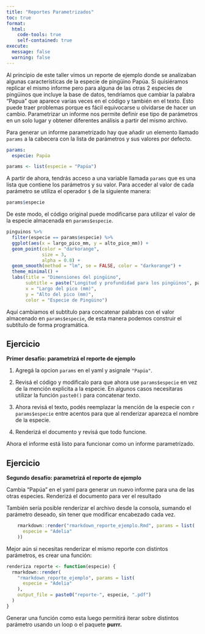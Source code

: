 ```yaml
---
title: "Reportes Parametrizados"
toc: true
format:
  html:
    code-tools: true
    self-contained: true
execute:
  message: false
  warning: false
---
```


Al principio de este taller vimos un reporte de ejemplo donde se analizaban algunas características de la especie de pingüino Papúa. Si quisiéramos replicar el mismo informe pero para alguna de las otras 2 especies de pingüinos que incluye la base de datos, tendríamos que cambiar la palabra "Papua" que aparece varias veces en el código y también en el texto. Esto puede traer problemas porque es fácil equivocarse u olvidarse de hacer un cambio. Parametrizar un informe nos permite definir ese tipo de parámetros en un solo lugar y obtener diferentes análisis a partir del mismo archivo.

Para generar un informe parametrizado hay que añadir un elemento llamado `params` a la cabecera con la lista de parámetros y sus valores por defecto.

``` yaml
params:
  especie: Papúa
```

```r
params <- list(especie = "Papúa")
```

A partir de ahora, tendrás acceso a una variable llamada `params` que es una lista que contiene los parámetros y su valor. Para acceder al valor de cada parámetro se utiliza el operador `$` de la siguiente manera:

```r
params$especie
```

De este modo, el código original puede modificarse para utilizar el valor de la especie almacenada en `params$especie`.

```r
pinguinos %>% 
  filter(especie == params$especie) %>% 
  ggplot(aes(x = largo_pico_mm, y = alto_pico_mm)) +
  geom_point(color = "darkorange",
             size = 3,
             alpha = 0.8) +
  geom_smooth(method = "lm", se = FALSE, color = "darkorange") +
  theme_minimal() +
  labs(title = "Dimensiones del pingüino",
       subtitle = paste("Longitud y profundidad para los pingüinos", params$especie, "en Palmer Station LTER"),
       x = "Largo del pico (mm)",
       y = "Alto del pico (mm)",
       color = "Especie de Pingüino") 
```

Aquí cambiamos el subtítulo para concatenar palabras con el valor almacenado en `params$especie`, de esta manera podemos construir el subtítulo de forma programática.

::: callout-tip
## Ejercicio

**Primer desafío: parametrizá el reporte de ejemplo**

1.  Agregá la opcion `params` en el yaml y asignale `"Papúa"`.

2.  Revisá el código y modificalo para que ahora use `params$especie` en vez de la mención explicita a la especie. En algunos casos necesitaras utilizar la función `paste0()` para concatenar texto.

3.  Ahora revisá el texto, podés reemplazar la mención de la especie con `r params$especie` entre acentos para que al renderizar aparezca el nombre de la especie.

4.  Renderizá el documento y revisá que todo funcione.
:::

Ahora el informe está listo para funcionar como un informe parametrizado.

::: callout-tip
## Ejercicio

**Segundo desafío: parametrizá el reporte de ejemplo**

Cambia "Papúa" en el yaml para generar un nuevo informe para una de las otras especies. Renderizá el documento para ver el resultado
:::

También sería posible renderizar el archivo desde la consola, sumando el parámetro deseado, sin tener que modificar encabezado cada vez.

``` r
    rmarkdown::render("rmarkdown_reporte_ejemplo.Rmd", params = list(
      especie = "Adelia"
    ))
```

Mejor aún si necesitas renderizar el mismo reporte con distintos parámetros, es crear una función:

``` r
renderiza reporte <- function(especie) {
  rmarkdown::render(
    "rmarkdown_reporte_ejemplo", params = list(
      especie = "Adelia"
    ),
    output_file = paste0("reporte-", especie, ".pdf")
  )
}
```

Generar una función como esta luego permitirá iterar sobre distintos parámetro usando un loop o el paquete **purrr.**
